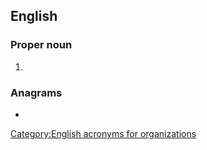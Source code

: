 ==English==
{{wikipedia|Association of Train Operating Companies}}

===Proper noun===
{{en-proper noun}}

# {{lb|en|rail transport}} {{acronym of|en|[[association|Association]] [[of|Of]] [[train|Train]] [[operating|Operating]] [[companies|Companies]]}}

===Anagrams===
* {{anagrams|en|a=acot|CATO|Cato|Cota|TACO|coat|octa|octa-|taco}}

[[Category:English acronyms for organizations‎]]